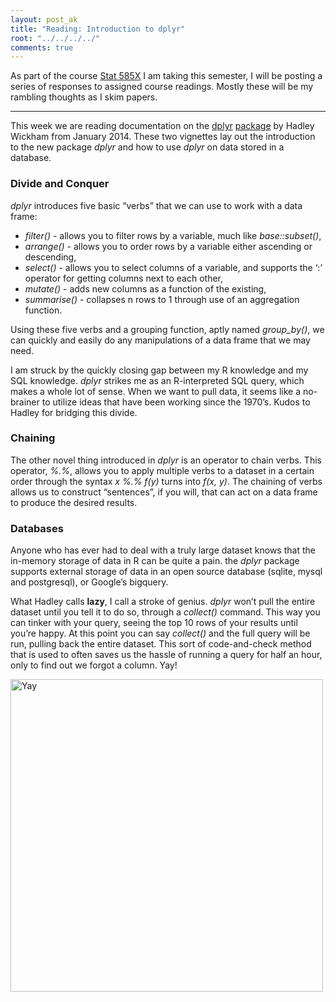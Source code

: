 ```yaml
---
layout: post_ak
title: "Reading: Introduction to dplyr"
root: "../../../../"
comments: true
---
```

As part of the course [Stat 585X](http://dicook.github.io/stat585/) I am taking this semester, I will be posting a series of responses to assigned course readings. Mostly these will be my rambling thoughts as I skim papers.

****
This week we are reading documentation on the [dplyr](http://cran.r-project.org/web/packages/dplyr/vignettes/introduction.html) [package](http://cran.r-project.org/web/packages/dplyr/vignettes/databases.html) by Hadley Wickham from January 2014. These two vignettes lay out the introduction to the new package *dplyr* and how to use *dplyr* on data stored in a database.

### Divide and Conquer
*dplyr* introduces five basic "verbs" that we can use to work with a data frame:

* *filter()* - allows you to filter rows by a variable, much like *base::subset()*, 
* *arrange()* - allows you to order rows by a variable either ascending or descending, 
* *select()* - allows you to select columns of a variable, and supports the ':' operator for getting columns next to each other, 
* *mutate()* - adds new columns as a function of the existing,
* *summarise()* - collapses n rows to 1 through use of an aggregation function.

Using these five verbs and a grouping function, aptly named *group_by()*, we can quickly and easily do any manipulations of a data frame that we may need. 

I am struck by the quickly closing gap between my R knowledge and my SQL knowledge. *dplyr* strikes me as an R-interpreted SQL query, which makes a whole lot of sense. When we want to pull data, it seems like a no-brainer to utilize ideas that have been working since the 1970's. Kudos to Hadley for bridging this divide.

### Chaining
The other novel thing introduced in *dplyr* is an operator to chain verbs. This operator, *%.%*, allows you to apply multiple verbs to a dataset in a certain order through the syntax *x %.% f(y)* turns into *f(x, y)*. The chaining of verbs allows us to construct "sentences", if you will, that can act on a data frame to produce the desired results.

### Databases
Anyone who has ever had to deal with a truly large dataset knows that the in-memory storage of data in R can be quite a pain. the *dplyr* package supports external storage of data in an open source database (sqlite, mysql and postgresql), or Google's bigquery. 

What Hadley calls **lazy**, I call a stroke of genius. *dplyr* won't pull the entire dataset until you tell it to do so, through a *collect()* command. This way you can tinker with your query, seeing the top 10 rows of your results until you're happy. At this point you can say *collect()* and the full query will be run, pulling back the entire dataset. This sort of code-and-check method that is used to often saves us the hassle of running a query for half an hour, only to find out we forgot a column. Yay!

<img src="{{ page.root }}images/blog/2014-02-16-dplyr/yay_cat2.jpg" alt="Yay" style="width: 500px;"/>